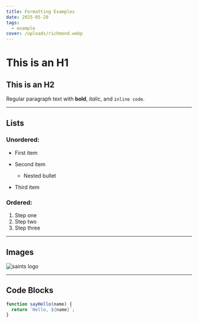 ```yaml
---
title: Formatting Examples
date: 2025-05-20
tags:
  - example
cover: /uploads/richmond.webp
---
```

# This is an H1

## This is an H2

Regular paragraph text with **bold**, *italic*, and `inline code`.

- - -

## Lists

### Unordered:

* First item
* Second item

  * Nested bullet
* Third item

### Ordered:

1. Step one
2. Step two
3. Step three

- - -

## Images

![saints logo](/uploads/saints_logo.svg 'Saints Logo')

- - -

## Code Blocks

```js
function sayHello(name) {
  return `Hello, ${name}`;
}
```
